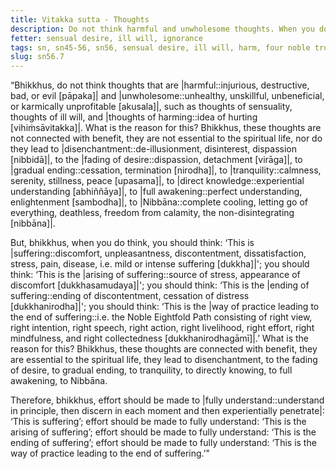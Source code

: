 ```yaml
---
title: Vitakka sutta - Thoughts
description: Do not think harmful and unwholesome thoughts. When you do think, think about suffering, the arising of suffering, the ending of suffering, and the way of practice leading to the end of suffering.
fetter: sensual desire, ill will, ignorance
tags: sn, sn45-56, sn56, sensual desire, ill will, harm, four noble truths, suffering, arising, ending, way of practice, path
slug: sn56.7
---
```


“Bhikkhus, do not think thoughts that are |harmful::injurious, destructive, bad, or evil [pāpaka]| and |unwholesome::unhealthy, unskillful, unbeneficial, or karmically unprofitable [akusala]|, such as thoughts of sensuality, thoughts of ill will, and |thoughts of harming::idea of hurting [vihiṁsāvitakka]|. What is the reason for this? Bhikkhus, these thoughts are not connected with benefit, they are not essential to the spiritual life, nor do they lead to |disenchantment::de-illusionment, disinterest, dispassion [nibbidā]|, to the |fading of desire::dispassion, detachment [virāga]|, to |gradual ending::cessation, termination [nirodha]|, to |tranquility::calmness, serenity, stillness, peace [upasama]|, to |direct knowledge::experiential understanding [abhiññāya]|, to |full awakening::perfect understanding, enlightenment [sambodha]|, to |Nibbāna::complete cooling, letting go of everything, deathless, freedom from calamity, the non-disintegrating [nibbāna]|.

But, bhikkhus, when you do think, you should think: ‘This is |suffering::discomfort, unpleasantness, discontentment, dissatisfaction, stress, pain, disease, i.e. mild or intense suffering [dukkha]|'; you should think: ‘This is the |arising of suffering::source of stress, appearance of discomfort [dukkhasamudaya]|'; you should think: ‘This is the |ending of suffering::ending of discontentment, cessation of distress [dukkhanirodha]|'; you should think: ‘This is the |way of practice leading to the end of suffering::i.e. the Noble Eightfold Path consisting of right view, right intention, right speech, right action, right livelihood, right effort, right mindfulness, and right collectedness [dukkhanirodhagāmī]|.’ What is the reason for this? Bhikkhus, these thoughts are connected with benefit, they are essential to the spiritual life, they lead to disenchantment, to the fading of desire, to gradual ending, to tranquility, to directly knowing, to full awakening, to Nibbāna.

Therefore, bhikkhus, effort should be made to |fully understand::understand in principle, then discern in each moment and then experientially penetrate|: ‘This is suffering’;
effort should be made to fully understand: ‘This is the arising of suffering’;
effort should be made to fully understand: ‘This is the ending of suffering’;
effort should be made to fully understand: ‘This is the way of practice leading to the end of suffering.’"